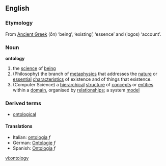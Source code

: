 ==English==
===Etymology===
From [[Ancient Greek]] '''{{Polytonic|ν}}''' (ōn) ‘being’, ‘existing’, ‘essence’ and '''{{Polytonic|λόγος}}''' (logos) ‘account’.
===Noun===
'''ontology'''
{{wikipedia}}
#the [[science]] of [[being]]
#(Philosophy) the branch of [[metaphysics]] that addresses the [[nature]] or [[essential]] [[characteristic]]s of existence and of things that existence.
#(Computer Science) a [[hierarchical]] [[structure]] of [[concept]]s or [[entity|entities]] within a [[domain]], organised by [[relationship]]s; a system [[model]]
===Derived terms===
*[[ontological]]
==== Translations ====
*Italian: [[ontologia]] ''f''
*German: [[Ontologie]] ''f''
*Spanish: [[Ontología]] ''f''

[[vi:ontology]]